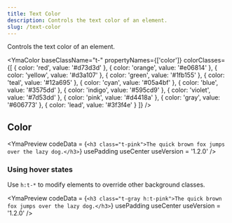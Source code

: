 ```yaml
---
title: Text Color
description: Controls the text color of an element.
slug: /text-color
---
```



Controls the text color of an element.

<YmaColor 
  baseClassName="t-" 
  propertyNames={['color']} 
  colorClasses={[
    { color: 'red', value: '#d73d3d' },
    { color: 'orange', value: '#e06814' },
    { color: 'yellow', value: '#d3a107' },
    { color: 'green', value: '#1fb155' },
    { color: 'teal', value: '#12a695' },
    { color: 'cyan', value: '#05a4bf' },
    { color: 'blue', value: '#3575dd' },
    { color: 'indigo', value: '#595cd9' },
    { color: 'violet', value: '#7d53dd' },
    { color: 'pink', value: '#d4418a' },
    { color: 'gray', value: '#606773' },
    { color: 'lead', value: '#3f3f4e' }
  ]}
/>

## Color

<YmaPreview
  codeData = {`<h3 class="t-pink">The quick brown fox jumps over the lazy dog.</h3>`}
  usePadding
  useCenter
  useVersion = '1.2.0'
/>

### Using hover states

Use `h:t-*` to modify elements to override other background classes.

<YmaPreview
  codeData = {`<h3 class="t-gray h:t-pink">The quick brown fox jumps over the lazy dog.</h3>`}
  usePadding
  useCenter
  useVersion = '1.2.0'
/>